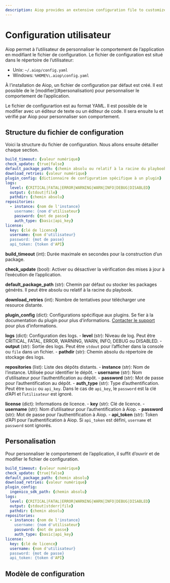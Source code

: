 ```yaml
---
description: Aiop provides an extensive configuration file to customize the behavior of the application for a user.
---
```


# Configuration utilisateur

Aiop permet à l’utilisateur de personnaliser le comportement de l’application en modifiant le fichier de configuration. Le fichier de configuration est situé dans le répertoire de l’utilisateur:
- Unix: `~/.aiop/config.yaml`
- Windows: `%HOME%\.aiop\config.yaml`

<Callout type="info" emoji="ℹ️">
  À l’installation de Aiop, un fichier de configuration par défaut est créé. Il est possible de le [modifier](#personalisation) pour personnaliser le comportement de l’application.
</Callout>

Le fichier de configurartion est au format YAML. Il est possible de le modifier avec un éditeur de texte ou un éditeur de code. Il sera ensuite lu et vérifié par Aiop pour personnaliser son comportement.

## Structure du fichier de configuration

Voici la structure du fichier de configuration. Nous allons ensuite détailler chaque section.

```yaml
build_timeout: {valeur numérique}
check_update: {true|false}
default_package_path: {chemin absolu ou relatif à la racine du playbook}
download_retries: {valeur numérique}
plugin_config: {dictionnaire de configuration spécifique à un plugin}
logs:
  level: {CRITICAL|FATAL|ERROR|WARNING|WARN|INFO|DEBUG|DISABLED}
  output: {stdout|file}
  pathdir: {chemin absolu}
repositories:
  - instance: {nom de l'instance}
    username: {nom d'utilisateur}
    password: {mot de passe}
    auth_type: {basic|api_key}
license:
  key: {clé de licence}
  username: {nom d'utilisateur}
  password: {mot de passe}
  api_token: {token d'API}
```

**build_timeout** (int): Durée maximale en secondes pour la construction d’un package.

**check_update** (bool): Activer ou désactiver la vérification des mises à jour à l’exécution de l’application.

**default_package_path** (str): Chemin par défaut ou stocker les packages générés. Il peut être absolu ou relatif à la racine du playbook.

**download_retries** (int): Nombre de tentatives pour télécharger une resource distante.

**plugin_config** (dict): Configurations spécifique aux plugins. Se fier à la documentation du plugin pour plus d’informations. [Contacter le support](/support) pour plus d’informations.

**logs** (dict): Configuration des logs.
    - **level** (str): Niveau de log. Peut être CRITICAL, FATAL, ERROR, WARNING, WARN, INFO, DEBUG ou DISABLED.
    - **output** (str): Sortie des logs. Peut être `stdout` pour l’afficher dans la console ou `file` dans un fichier.
    - **pathdir** (str): Chemin absolu du répertoire de stockage des logs.

**repositories** (list): Liste des dépôts distants.
    - **instance** (str): Nom de l’instance. Utilisée pour identifier le dépôt.
    - **username** (str): Nom d’utilisateur pour l’authentification au dépôt.
    - **password** (str): Mot de passe pour l’authentification au dépôt.
    - **auth_type** (str): Type d’authentification. Peut être `basic` ou `api_key`. Dans le cas de `api_key`, le `password` est la clé d’API et l’`utilisateur` est ignoré.

**license** (dict): Informations de licence.
    - **key** (str): Clé de licence.
    - **username** (str): Nom d’utilisateur pour l’authentification à Aiop.
    - **password** (str): Mot de passe pour l’authentification à Aiop.
    - **api_token** (str): Token d’API pour l’authentification à Aiop. Si `api_token` est défini, `username` et `password` sont ignorés.

## Personalisation

Pour personnaliser le comportement de l’application, il suffit d’ouvrir et de modifier le fichier de configuration.

```yaml
build_timeout: {valeur numérique}
check_update: {true|false}
default_package_path: {chemin absolu}
download_retries: {valeur numérique}
plugin_config:
  ingenico_sdk_path: {chemin absolu}
logs:
  level: {CRITICAL|FATAL|ERROR|WARNING|WARN|INFO|DEBUG|DISABLED}
  output: {stdout|stderr|file}
  pathdir: {chemin absolu}
repositories:
  - instance: {nom de l'instance}
    username: {nom d'utilisateur}
    password: {mot de passe}
    auth_type: {basic|api_key}
license:
  key: {clé de licence}
  username: {nom d'utilisateur}
  password: {mot de passe}
  api_token: {token d'API}
```

## Modèle de configuration

